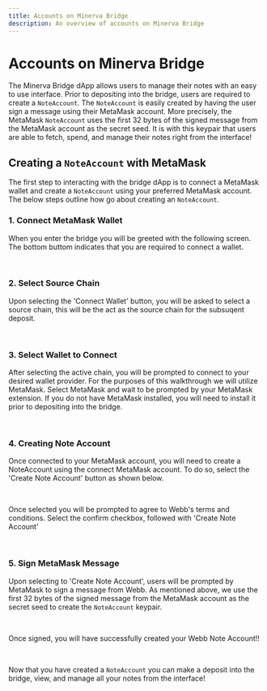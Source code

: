```yaml
---
title: Accounts on Minerva Bridge
description: An overview of accounts on Minerva Bridge
---
```



# Accounts on Minerva Bridge

The Minerva Bridge dApp allows users to manage their notes with an easy to use interface. Prior to depositing
into the bridge, users are required to create a `NoteAccount`. The `NoteAccount` is easily created by having the user
sign a message using their MetaMask account. More precisely, the MetaMask `NoteAccount` uses the first 32 bytes of the signed message
from the MetaMask account as the secret seed. It is with this keypair that users are able to fetch, spend, and manage their
notes right from the interface!

## Creating a `NoteAccount` with MetaMask

The first step to interacting with the bridge dApp is to connect a MetaMask wallet and create a `NoteAccount` using your preferred
MetaMask account. The below steps outline how go about creating an `NoteAccount`.

### **1. Connect MetaMask Wallet**

When you enter the bridge you will be greeted with the following screen. The bottom buttom indicates that you are required to
connect a wallet.

<br/>

<ConnectWallet />

### **2. Select Source Chain**

Upon selecting the 'Connect Wallet' button, you will be asked to select a source chain,
this will be the act as the source chain for the subsuqent deposit.

<br />

<SelectSourceChain />

### **3. Select Wallet to Connect**

After selecting the active chain, you will be prompted to connect to your desired wallet provider.
For the purposes of this walkthrough we will utilize MetaMask. Select MetaMask and wait to be prompted
by your MetaMask extension. If you do not have MetaMask installed, you will need to install it prior to
depositing into the bridge.

<br />

<WalletComponent />

### **4. Creating Note Account**

Once connected to your MetaMask account, you will need to create a NoteAccount using the connect MetaMask account.
To do so, select the 'Create Note Account' button as shown below.

<br />

<CreateNoteAccount />

Once selected you will be prompted to agree to Webb's terms and conditions. Select the confirm checkbox, followed with
'Create Note Account'

<br />

<CreateNoteAccountPrompt />

### **5. Sign MetaMask Message**

Upon selecting to 'Create Note Account', users will be prompted by MetaMask to sign a message from Webb. As mentioned above,
we use the first 32 bytes of the signed message from the MetaMask account as the secret seed to create the `NoteAccount` keypair.

<br />

<SignatureRequestPrompt />

Once signed, you will have successfully created your Webb Note Account!!

<br/>

<AccountCongrats />

Now that you have created a `NoteAccount` you can make a deposit into the bridge, view, and manage all your notes from the interface!
